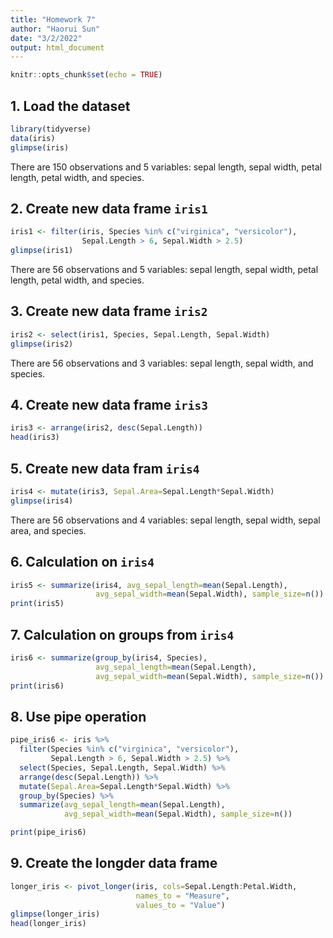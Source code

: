 ```yaml
---
title: "Homework 7"
author: "Haorui Sun"
date: "3/2/2022"
output: html_document
---
```


```r
knitr::opts_chunk$set(echo = TRUE)
```

## 1. Load the dataset
```r
library(tidyverse)
data(iris)
glimpse(iris)
```
There are 150 observations and 5 variables: sepal length, sepal width, petal length, petal width, and species.

## 2. Create new data frame `iris1`
```r
iris1 <- filter(iris, Species %in% c("virginica", "versicolor"), 
                Sepal.Length > 6, Sepal.Width > 2.5)
glimpse(iris1)
```
There are 56 observations and 5 variables: sepal length, sepal width, petal length, petal width, and species.

## 3. Create new data frame `iris2`
```r
iris2 <- select(iris1, Species, Sepal.Length, Sepal.Width)
glimpse(iris2)
```
There are 56 observations and 3 variables: sepal length, sepal width, and species.

## 4. Create new data frame `iris3`
```r
iris3 <- arrange(iris2, desc(Sepal.Length))
head(iris3)
```

## 5. Create new data fram `iris4`
```r
iris4 <- mutate(iris3, Sepal.Area=Sepal.Length*Sepal.Width)
glimpse(iris4)
```
There are 56 observations and 4 variables: sepal length, sepal width, sepal area, and species.

## 6. Calculation on `iris4`
```r
iris5 <- summarize(iris4, avg_sepal_length=mean(Sepal.Length), 
                   avg_sepal_width=mean(Sepal.Width), sample_size=n())
print(iris5)
```

## 7. Calculation on groups from `iris4`
```r
iris6 <- summarize(group_by(iris4, Species), 
                   avg_sepal_length=mean(Sepal.Length), 
                   avg_sepal_width=mean(Sepal.Width), sample_size=n())
print(iris6)
```

## 8. Use pipe operation
```r
pipe_iris6 <- iris %>%
  filter(Species %in% c("virginica", "versicolor"), 
         Sepal.Length > 6, Sepal.Width > 2.5) %>%
  select(Species, Sepal.Length, Sepal.Width) %>%
  arrange(desc(Sepal.Length)) %>%
  mutate(Sepal.Area=Sepal.Length*Sepal.Width) %>%
  group_by(Species) %>%
  summarize(avg_sepal_length=mean(Sepal.Length), 
            avg_sepal_width=mean(Sepal.Width), sample_size=n())

print(pipe_iris6)
```

## 9. Create the longder data frame
```r
longer_iris <- pivot_longer(iris, cols=Sepal.Length:Petal.Width,
                            names_to = "Measure",
                            values_to = "Value")
glimpse(longer_iris)
head(longer_iris)
```
  




